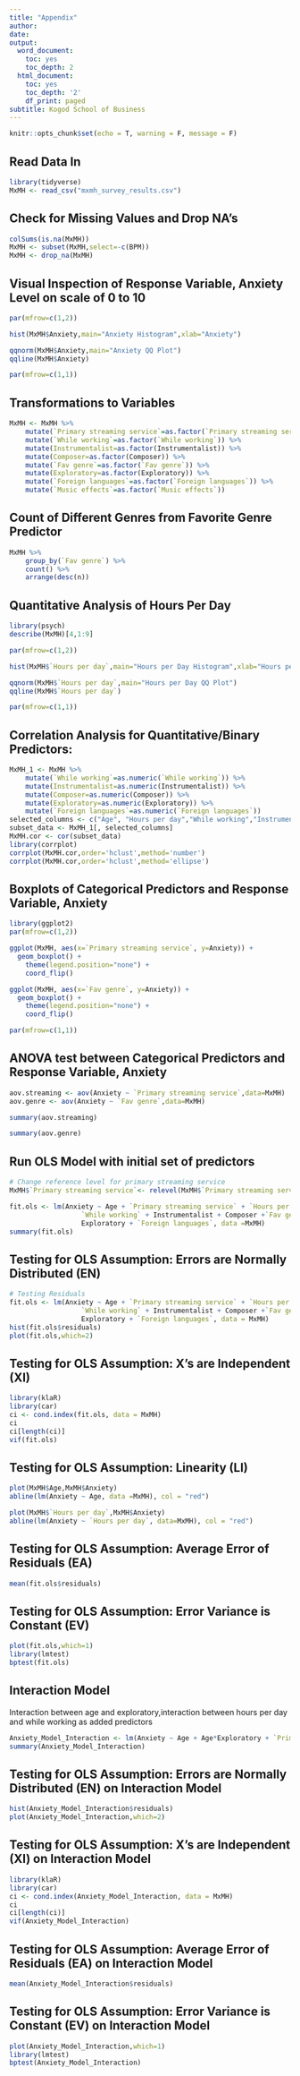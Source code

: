 ```yaml
---
title: "Appendix"
author: 
date: 
output:
  word_document:
    toc: yes
    toc_depth: 2
  html_document:
    toc: yes
    toc_depth: '2'
    df_print: paged
subtitle: Kogod School of Business
---
```


```r
knitr::opts_chunk$set(echo = T, warning = F, message = F)
```

## Read Data In

```r
library(tidyverse)
MxMH <- read_csv("mxmh_survey_results.csv")
```

## Check for Missing Values and Drop NA's

```r
colSums(is.na(MxMH))
MxMH <- subset(MxMH,select=-c(BPM))
MxMH <- drop_na(MxMH)
```


## Visual Inspection of Response Variable, Anxiety Level on scale of 0 to 10

```r
par(mfrow=c(1,2))

hist(MxMH$Anxiety,main="Anxiety Histogram",xlab="Anxiety")

qqnorm(MxMH$Anxiety,main="Anxiety QQ Plot")
qqline(MxMH$Anxiety)

par(mfrow=c(1,1))
```

## Transformations to Variables

```r
MxMH <- MxMH %>%
    mutate(`Primary streaming service`=as.factor(`Primary streaming service`)) %>%
    mutate(`While working`=as.factor(`While working`)) %>%
    mutate(Instrumentalist=as.factor(Instrumentalist)) %>%
    mutate(Composer=as.factor(Composer)) %>%
    mutate(`Fav genre`=as.factor(`Fav genre`)) %>%
    mutate(Exploratory=as.factor(Exploratory)) %>%
    mutate(`Foreign languages`=as.factor(`Foreign languages`)) %>%
    mutate(`Music effects`=as.factor(`Music effects`))
```

## Count of Different Genres from Favorite Genre Predictor

```r
MxMH %>%
    group_by(`Fav genre`) %>%
    count() %>%
    arrange(desc(n))
```

## Quantitative Analysis of Hours Per Day

```r
library(psych)
describe(MxMH)[4,1:9]

par(mfrow=c(1,2))

hist(MxMH$`Hours per day`,main="Hours per Day Histogram",xlab="Hours per Day")

qqnorm(MxMH$`Hours per day`,main="Hours per Day QQ Plot")
qqline(MxMH$`Hours per day`)

par(mfrow=c(1,1))
```

## Correlation Analysis for Quantitative/Binary Predictors:

```r
MxMH_1 <- MxMH %>%
    mutate(`While working`=as.numeric(`While working`)) %>%
    mutate(Instrumentalist=as.numeric(Instrumentalist)) %>%
    mutate(Composer=as.numeric(Composer)) %>%
    mutate(Exploratory=as.numeric(Exploratory)) %>%
    mutate(`Foreign languages`=as.numeric(`Foreign languages`))
selected_columns <- c("Age", "Hours per day","While working","Instrumentalist","Composer","Exploratory","Foreign languages","Anxiety")
subset_data <- MxMH_1[, selected_columns]
MxMH.cor <- cor(subset_data)
library(corrplot)
corrplot(MxMH.cor,order='hclust',method='number')
corrplot(MxMH.cor,order='hclust',method='ellipse')
```

## Boxplots of Categorical Predictors and Response Variable, Anxiety

```r
library(ggplot2)
par(mfrow=c(1,2))

ggplot(MxMH, aes(x=`Primary streaming service`, y=Anxiety)) + 
  geom_boxplot() +
    theme(legend.position="none") +
    coord_flip() 

ggplot(MxMH, aes(x=`Fav genre`, y=Anxiety)) + 
  geom_boxplot() +
    theme(legend.position="none") +
    coord_flip()

par(mfrow=c(1,1))
```

## ANOVA test between Categorical Predictors and Response Variable, Anxiety

```r
aov.streaming <- aov(Anxiety ~ `Primary streaming service`,data=MxMH)
aov.genre <- aov(Anxiety ~ `Fav genre`,data=MxMH)

summary(aov.streaming)

summary(aov.genre)
```

## Run OLS Model with initial set of predictors

```r
# Change reference level for primary streaming service
MxMH$`Primary streaming service`<- relevel(MxMH$`Primary streaming service`,ref="I do not use a streaming service.")

fit.ols <- lm(Anxiety ~ Age + `Primary streaming service` + `Hours per day` +
                  `While working` + Instrumentalist + Composer +`Fav genre` + 
                  Exploratory + `Foreign languages`, data =MxMH)
summary(fit.ols)
```

## Testing for OLS Assumption: Errors are Normally Distributed (EN)

```r
# Testing Residuals
fit.ols <- lm(Anxiety ~ Age + `Primary streaming service` + `Hours per day` +
                  `While working` + Instrumentalist + Composer +`Fav genre` + 
                  Exploratory + `Foreign languages`, data = MxMH)
hist(fit.ols$residuals)
plot(fit.ols,which=2)
```

## Testing for OLS Assumption: X's are Independent (XI)

```r
library(klaR)
library(car)
ci <- cond.index(fit.ols, data = MxMH)
ci
ci[length(ci)]
vif(fit.ols)
```

## Testing for OLS Assumption: Linearity (LI)

```r
plot(MxMH$Age,MxMH$Anxiety)
abline(lm(Anxiety ~ Age, data =MxMH), col = "red")

plot(MxMH$`Hours per day`,MxMH$Anxiety)
abline(lm(Anxiety ~ `Hours per day`, data=MxMH), col = "red")

```

## Testing for OLS Assumption: Average Error of Residuals (EA)

```r
mean(fit.ols$residuals)
```

## Testing for OLS Assumption: Error Variance is Constant (EV)

```r
plot(fit.ols,which=1)
library(lmtest)
bptest(fit.ols)
```

## Interaction Model
Interaction between age and exploratory,interaction between hours per day and while working as added predictors
```r
Anxiety_Model_Interaction <- lm(Anxiety ~ Age + Age*Exploratory + `Primary streaming service` + `Hours per day` +`Hours per day`*`While working`+`While working` + Instrumentalist + Composer +`Fav genre` + Exploratory + `Foreign languages`, data = MxMH)
summary(Anxiety_Model_Interaction)
```

## Testing for OLS Assumption: Errors are Normally Distributed (EN) on Interaction Model
```r
hist(Anxiety_Model_Interaction$residuals)
plot(Anxiety_Model_Interaction,which=2)
```

## Testing for OLS Assumption: X's are Independent (XI) on Interaction Model

```r
library(klaR)
library(car)
ci <- cond.index(Anxiety_Model_Interaction, data = MxMH)
ci
ci[length(ci)]
vif(Anxiety_Model_Interaction)

```


## Testing for OLS Assumption: Average Error of Residuals (EA) on Interaction Model

```r
mean(Anxiety_Model_Interaction$residuals)
```

## Testing for OLS Assumption: Error Variance is Constant (EV) on Interaction Model

```r
plot(Anxiety_Model_Interaction,which=1)
library(lmtest)
bptest(Anxiety_Model_Interaction)
```




























































